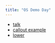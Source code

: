 ```yaml
---
title: "OS Demo Day"
---
```


- [talk](talk.qmd)
- [callout example](callout-ast-example.qmd)
- [lower](lower.qmd)

